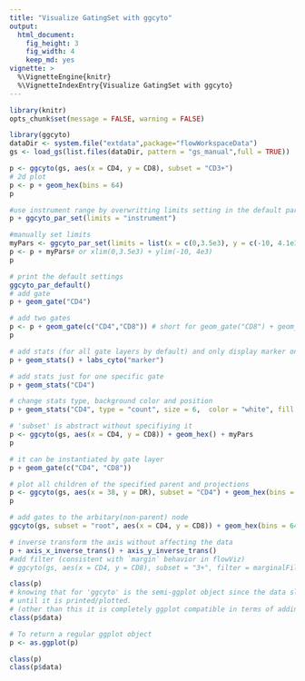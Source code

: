 ```yaml
---
title: "Visualize GatingSet with ggcyto"
output:
  html_document:
    fig_height: 3
    fig_width: 4
    keep_md: yes
vignette: >    
  %\VignetteEngine{knitr}
  %\VignetteIndexEntry{Visualize GatingSet with ggcyto}        
---
```


```r
library(knitr)
opts_chunk$set(message = FALSE, warning = FALSE)
```


```r
library(ggcyto)
dataDir <- system.file("extdata",package="flowWorkspaceData")
gs <- load_gs(list.files(dataDir, pattern = "gs_manual",full = TRUE))
```


```r
p <- ggcyto(gs, aes(x = CD4, y = CD8), subset = "CD3+") 
# 2d plot 
p <- p + geom_hex(bins = 64)
p

#use instrument range by overwritting limits setting in the default parameter setting
p + ggcyto_par_set(limits = "instrument")

#manually set limits
myPars <- ggcyto_par_set(limits = list(x = c(0,3.5e3), y = c(-10, 4.1e3)))
p <- p + myPars# or xlim(0,3.5e3) + ylim(-10, 4e3) 
p

# print the default settings
ggcyto_par_default()
# add gate
p + geom_gate("CD4")

# add two gates
p <- p + geom_gate(c("CD4","CD8")) # short for geom_gate("CD8") + geom_gate("CD4")
p
```

```r

# add stats (for all gate layers by default) and only display marker on axis
p + geom_stats() + labs_cyto("marker")

# add stats just for one specific gate
p + geom_stats("CD4")

# change stats type, background color and position
p + geom_stats("CD4", type = "count", size = 6,  color = "white", fill = "black", adjust = 0.3)
```

```r
# 'subset' is abstract without specifiying it
p <- ggcyto(gs, aes(x = CD4, y = CD8)) + geom_hex() + myPars
p
```

```r

# it can be instantiated by gate layer
p + geom_gate(c("CD4", "CD8"))

# plot all children of the specified parent and projections
p <- ggcyto(gs, aes(x = 38, y = DR), subset = "CD4") + geom_hex(bins = 64) + geom_gate() + geom_stats()
p

# add gates to the arbitary(non-parent) node
ggcyto(gs, subset = "root", aes(x = CD4, y = CD8)) + geom_hex(bins = 64) + geom_gate("CD4") + myPars

# inverse transform the axis without affecting the data
p + axis_x_inverse_trans() + axis_y_inverse_trans()
#add filter (consistent with `margin` behavior in flowViz)
# ggcyto(gs, aes(x = CD4, y = CD8), subset = "3+", filter = marginalFilter)  + geom_hex(bins = 32, na.rm = T)
```


```r
class(p)
# knowing that for 'ggcyto' is the semi-ggplot object since the data slot is NOT fortified to data.frame
# until it is printed/plotted.
# (other than this it is completely ggplot compatible in terms of adding layers and parameters)
class(p$data)

# To return a regular ggplot object
p <- as.ggplot(p)

class(p)
class(p$data)
```




